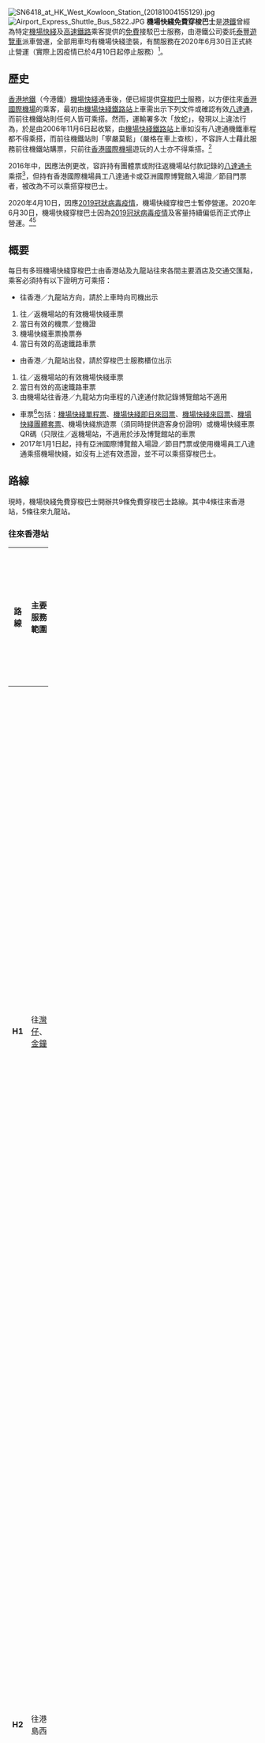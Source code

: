 {{Pathnav|港鐵|機場快綫}}
[[File:SN6418_at_HK_West_Kowloon_Station_(20181004155129).jpg|right]]
[[File:Airport_Express_Shuttle_Bus_5822.JPG|thumb]]
'''機場快綫免費穿梭巴士'''是[[港鐵|港鐵]]曾經為特定[[機場快綫_(港鐵)|機場快綫]]及[[廣深港高速鐵路|高速鐵路]]乘客提供的[[免費|免費]]接駁巴士服務，由港鐵公司委託[[冠忠巴士集團|泰豐遊覽車]]派車營運，全部用車均有機場快綫塗裝，有關服務在2020年6月30日正式終止營運（實際上因疫情已於4月10日起停止服務）<ref>{{cite web|url=https://www.mtr.com.hk/archive/corporate/en/press_release/PR-20-042-C.pdf|title=機場快綫展新姿 提供更靈活接駁服務|work=港鐵|date=2020-06-16}}</ref>。

==歷史==
[[香港地鐵|香港地鐵]]（今港鐵）[[機場快綫_(港鐵)|機場快綫]]通車後，便已經提供[[穿梭巴士|穿梭巴士]]服務，以方便往來[[香港國際機場|香港國際機場]]的乘客，最初由[[機場快綫|機場快綫]][[鐵路車站|鐵路站]]上車需出示下列文件或確認有效[[八達通|八達通]]，而前往機鐵站則任何人皆可乘搭。然而，運輸署多次「放蛇」，發現以上違法行為，於是由2006年11月6日起收緊，由[[機場快綫|機場快綫]][[鐵路車站|鐵路站]]上車如沒有八達通機鐵車程都不得乘搭，而前往機鐵站則「寧嚴莫鬆」（嚴格在車上查核），不容許人士藉此服務前往機鐵站購票，只前往[[香港國際機場|香港國際機場]]遊玩的人士亦不得乘搭。<ref>{{Cite web |url=http://www.hkitalk.net/HKiTalk2/viewthread.php?tid=149444 |title=存档副本 |access-date=2010-08-09 |archive-date=2015-09-24 |archive-url=https://web.archive.org/web/20150924030842/http://www.hkitalk.net/HKiTalk2/viewthread.php?tid=149444 |dead-url=no }}</ref>

2016年中，因應法例更改，容許持有團體票或附往返機場站付款記錄的[[八達通卡|八達通卡]]乘搭<ref>雖然車站告示指出示任何機場快綫車票均可，但初期實際查核時不接受此兩者</ref>，但持有香港國際機場員工八達通卡或亞洲國際博覽館入場證／節目門票者，被改為不可以乘搭穿梭巴士。

2020年4月10日，因應[[2019冠狀病毒疫情|2019冠狀病毒疫情]]，機場快綫穿梭巴士暫停營運。2020年6月30日，機場快綫穿梭巴士因為[[2019冠狀病毒疫情|2019冠狀病毒疫情]]及客量持續偏低而正式停止營運。<ref>{{cite news |title= 港鐵下周五起暫停香港及九龍站預辦登機　迪士尼綫停駛 |url= https://news.rthk.hk/rthk/ch/component/k2/1518846-20200404.htm |newspaper= 香港電台 |date= 2020-04-04 |accessdate= 2020-04-11 |archive-date= 2020-04-11 |archive-url= https://web.archive.org/web/20200411111347/https://news.rthk.hk/rthk/ch/component/k2/1518846-20200404.htm |dead-url= no }}</ref><ref>{{cite news|title=機場快線免費穿梭巴士乘客人數持續偏低　港鐵：6月30日正式停運|url=https://www.hk01.com/%E7%A4%BE%E6%9C%83%E6%96%B0%E8%81%9E/486647/%E6%A9%9F%E5%A0%B4%E5%BF%AB%E7%B7%9A%E5%85%8D%E8%B2%BB%E7%A9%BF%E6%A2%AD%E5%B7%B4%E5%A3%AB%E4%B9%98%E5%AE%A2%E4%BA%BA%E6%95%B8%E6%8C%81%E7%BA%8C%E5%81%8F%E4%BD%8E-%E6%B8%AF%E9%90%B5-6%E6%9C%8830%E6%97%A5%E6%AD%A3%E5%BC%8F%E5%81%9C%E9%81%8B|newspaper=香港01|date=2020-06-16|accessdate=2020-06-16|archive-date=2020-06-16|archive-url=https://web.archive.org/web/20200616080507/https://www.hk01.com/%E7%A4%BE%E6%9C%83%E6%96%B0%E8%81%9E/486647/%E6%A9%9F%E5%A0%B4%E5%BF%AB%E7%B7%9A%E5%85%8D%E8%B2%BB%E7%A9%BF%E6%A2%AD%E5%B7%B4%E5%A3%AB%E4%B9%98%E5%AE%A2%E4%BA%BA%E6%95%B8%E6%8C%81%E7%BA%8C%E5%81%8F%E4%BD%8E-%E6%B8%AF%E9%90%B5-6%E6%9C%8830%E6%97%A5%E6%AD%A3%E5%BC%8F%E5%81%9C%E9%81%8B|dead-url=no}}</ref>

==概要==
每日有多班機場快綫穿梭巴士由香港站及九龍站往來各間主要酒店及交通交匯點，乘客必須持有以下證明方可乘搭：

*往香港／九龍站方向，請於上車時向司機出示
#往／返機場站的有效機場快綫車票
#當日有效的機票／登機證
#機場快綫車票換票券
#當日有效的高速鐵路車票
*由香港／九龍站出發，請於穿梭巴士服務櫃位出示
#往／返機場站的有效機場快綫車票
#當日有效的高速鐵路車票
#由機場站往香港／九龍站方向車程的八達通付款記錄博覽館站不適用

*車票<ref>車票在市區車站出閘後，請保留車票前往穿梭巴士登車處，並於登車前向職員交出／出示方可乘搭</ref>包括：[[機場快綫單程票|機場快綫單程票]]、[[機場快綫即日來回票|機場快綫即日來回票]]、[[機場快綫來回票|機場快綫來回票]]、[[機場快綫團體套票|機場快綫團體套票]]、機場快綫旅遊票（須同時提供遊客身份證明）或機場快綫車票QR碼（只限往／返機場站，不適用於涉及博覽館站的車票
*2017年1月1日起，持有亞洲國際博覽館入場證／節目門票或使用機場員工八達通乘搭機場快綫，如沒有上述有效憑證，並不可以乘搭穿梭巴士。

==路線==
現時，機場快綫免費穿梭巴士開辦共9條免費穿梭巴士路線。其中4條往來香港站，5條往來九龍站。

===往來香港站===
{| class="wikitable" width=100% align=center
|-
!colspan=1 width=5%| '''路線'''
!colspan=1 width=15%| '''主要服務範圍'''
!colspan=1 width=15%| '''服務時間'''
!colspan=1 width=10%| '''班次'''
!colspan=1 width=70%| '''途經之酒店及主要場所'''
|-
|align=center| '''H1'''
|align=center| 往[[灣仔|灣仔]]、[[金鐘|金鐘]]
|align=center rowspan=4| 06:12 - 23:12
|align=center rowspan=4| 20分鐘
|align=center| [[香港會議展覽中心|香港會議展覽中心]]→[[萬麗海景酒店|萬麗海景酒店]]→[[香港君悅酒店|香港君悅酒店]]→[[世紀香港酒店|世紀香港酒店→]][[太古廣場|太古廣場]]→[[香港JW萬豪酒店|香港JW萬豪酒店]]→[[香港華美粵海酒店|香港華美粵海酒店→]][[灣仔皇悅酒店|灣仔皇悅酒店]]
|-
|align=center| '''H2'''
|align=center| 往港島西
|align=center| [[香港蘇豪智選假日酒店|香港蘇豪智選假日酒店]]→富薈上環酒店→宜必思香港中上環酒店→華麗海景酒店→香港萬怡酒店/香港華大盛品酒店→[[港島太平洋酒店|港島太平洋酒店]]
|-
|align=center|'''H3'''
|align=center|往[[銅鑼灣|銅鑼灣]]
|align=center|[[銅鑼灣皇悅酒店|銅鑼灣皇悅酒店]]→[[香港銅鑼灣維景酒店|香港銅鑼灣維景酒店]]→[[富豪香港酒店|富豪香港酒店]]→[[珀麗酒店|香港珀麗酒店]]→[[柏寧酒店|柏寧酒店]]
|-
|align=center|'''H4'''
|align=center|往[[炮台山|炮台山]]、港島東
|align=center|富薈炮台山酒店→[[港島海逸君綽酒店|港島海逸君綽酒店]]→[[城市花園酒店|城市花園酒店]]→宜必思北角酒店→[[北角海逸酒店|北角海逸酒店]]
|}

===往來九龍站===
{| class="wikitable" width=100% align=center
|-
!colspan=1 width=5%| '''路線'''
!colspan=1 width=15%| '''主要服務範圍'''
!colspan=1 width=15%| '''服務時間'''
!colspan=1 width=10%| '''班次'''
!colspan=1 width=70%| '''途經之酒店及主要場所'''
|-
|align=center| '''K1'''
|align=center| 往[[紅磡|紅磡]]及[[佐敦|佐敦]]
|align=center rowspan=4| 06:15 - 23:00
|align=center rowspan=4| 15分鐘
|align=center| [[香港西九龍站|香港西九龍站]]→[[佐敦站|佐敦站]]（[[柯士甸道|柯士甸道]]）→[[紅磡站|紅磡站]]→[[都會海逸酒店|都會海逸酒店]]→[[黃埔花園|黃埔花園]]（德安街）→[[九龍海逸君綽酒店|九龍海逸君綽酒店]]→[[香港嘉里酒店|香港嘉里酒店]]→香港逸東「智」酒店→[[柯士甸站|柯士甸站]]/[[香港西九龍站|香港西九龍站]]<ref>該站亦可享有八達通的「免費港鐵接駁服務」</ref><ref>持有當日高鐵車票的乘客亦可乘搭本綫</ref>
|-
|align=center| '''K2'''
|align=center| 往[[尖沙咀|尖沙咀]][[廣東道|廣東道]]
|align=center| [[太子酒店|太子酒店]]→[[港威酒店|港威酒店]]→[[馬哥孛羅香港酒店|馬哥孛羅香港酒店]]→[[九龍酒店|九龍酒店]] / [[半島酒店|半島酒店]]→[[朗廷酒店|朗廷酒店]]→[[皇家太平洋酒店|皇家太平洋酒店]] / [[中國客運碼頭|中國客運碼頭]]
|-
|align=center| '''K3'''
|align=center| 往尖沙咀[[麼地道|麼地道]]
|align=center| [[香港金域假日酒店|香港金域假日酒店]]→[[香港尖沙咀凱悅酒店|香港尖沙咀凱悅酒店]]→[[富豪九龍酒店|富豪九龍酒店]]→[[唯港薈|唯港薈]]→[[香港日航酒店|香港日航酒店]]→[[海景嘉福酒店|海景嘉福酒店]]→[[九龍香格里拉大酒店|九龍香格里拉大酒店]]
|-
|align=center| '''K4'''
|align=center| 往尖沙咀[[金巴利道|金巴利道]]
|align=center| [[香港喜來登酒店|香港喜來登酒店]] / [[尖東站|尖東站]]→[[百樂酒店|百樂酒店]]→帝樂文娜公館→尖沙咀皇悅酒店→龍堡國際

|-
|align=center| '''K5'''
|align=center| 往[[旺角|旺角]]及[[大角咀|大角咀]]
|align=center| 06:12 - 23:12
|align=center| 20分鐘
|align=center| [[油麻地站|油麻地站]]/城景國際→[[九龍維景酒店|九龍維景酒店]]→[[帝京酒店|帝京酒店]]→[[旺角維景酒店|旺角維景酒店]]→香港旺角帝盛酒店
|}

==參考資料==
<references/>

== 外部連結 ==
*[http://www.mtr.com.hk/ch/customer/services/complom_free_bus.html 港鐵公司 - 機場快綫列車服務 - 免費服務 - 免費機場快綫穿梭巴士服務] {{Wayback|url=http://www.mtr.com.hk/ch/customer/services/complom_free_bus.html |date=20210101072417 }}

{{港鐵路綫及服務}}
{{香港公共交通}}

[[Category:機場快綫|Category:機場快綫]]
[[Category:已取消香港巴士路線|Category:已取消香港巴士路線]]